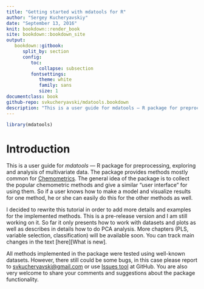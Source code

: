 ```yaml
---
title: "Getting started with mdatools for R"
author: "Sergey Kucheryavskiy"
date: "September 13, 2016"
knit: bookdown::render_book 
site: bookdown::bookdown_site
output:
   bookdown::gitbook:
      split_by: section
      config:
         toc:
            collapse: subsection
         fontsettings:
            theme: white
            family: sans
            size: 1      
documentclass: book
github-repo: svkucheryavski/mdatools.bookdown
description: "This is a user guide for mdatools — R package for preprocessing, exploring and analysis of multivariate data. The package provides methods mostly common for Chemometrics. The general idea of the package is to collect most of the common chemometric methods and give a similar user interface for using them. So if a user knows how to make a model and visualise results for one method, he or she can easily do this for the others."
---
```


```r
library(mdatools)
```

# Introduction {-}

This is a user guide for _mdatools_ — R package for preprocessing, exploring and analysis of multivariate data. The package provides methods mostly common for [Chemometrics](http://en.wikipedia.org/wiki/Chemometrics). The general idea of the package is to collect the popular chemometric methods and give a similar "user interface" for using them. So if a user knows how to make a model and visualize results for one method, he or she can easily do this for the other methods as well.

I decided to rewrite this tutorial in order to add more details and examples for the implemented methods. This is a pre-release 
version and I am still working on it. So far it only presents how to work with datasets and plots as well as describes in details
how to do PCA analysis. More chapters (PLS, variable selection, classification) will be available soon. You can track main changes 
in the text [here][What is new].

All methods implemented in the package were tested using well-known datasets. However, there still could be some bugs, in this case 
please report to [svkucheryavski@gmail.com](/mailto:svkucheryavski@gmail.com) or use [Issues tool](https://github.com/svkucheryavski/mdatools/issues) at GitHub. You are also very welcome to share your comments and suggestions about the package functionality.

